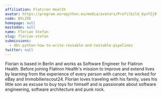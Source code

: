 ```yaml
---
affiliation: Flatiron Health
avatar: https://program.europython.eu/media/avatars/Profilbild_6ynfZj8.jpg
code: BYLZXE
homepage: null
mastodon: null
name: Florian Stefan
slug: florian-stefan
submissions:
  - dbt-python-how-to-write-reusable-and-testable-pipelines
twitter: null
---
```


Florian is based in Berlin and works as Software Engineer for Flatiron Health.
Before joining Flatiron Health's mission to improve and extend lives by learning
from the experience of every person with cancer, he worked for eBay and
Immobilienscout24. Florian loves traveling with his family, uses his little son
as excuse to buy toys for himself and is passionate about software engineering,
software architecture and punk rock.
